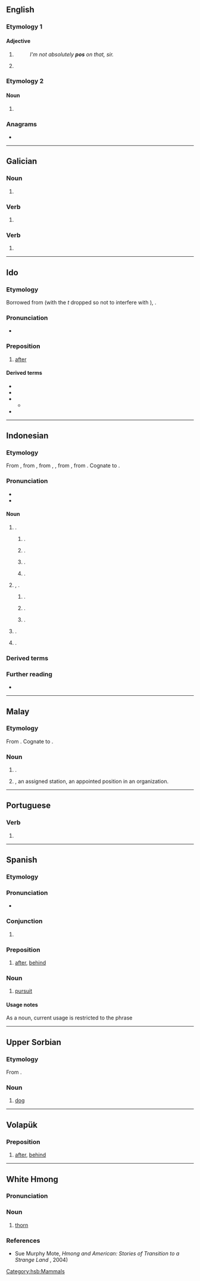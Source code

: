 {{also|POS|Pos|pòs|pôs}}
==English==

===Etymology 1===

====Adjective====
{{en-adj}}

# {{lb|en|UK|slang}} {{clipping of|en|positive}}
#: ''I'm not absolutely '''pos''' on that, sir.''
# {{lb|en|slang}} {{clipping of|en|HIV positive}}

===Etymology 2===

====Noun====
{{head|en|noun form}}

# {{plural of|en|po}}

===Anagrams===
* {{anagrams|en|a=ops|OPS|OPS+|OPs|PSO|S.O.P.|SOP|ops|sop}}

----

==Galician==

===Noun===
{{head|gl|noun form}}

# {{plural of|gl|po}}

===Verb===
{{gl-verb-form|poñer}}

# {{gl-verb form of|poñer|er|indicative|present|singular|second}}

===Verb===
{{gl-verb-form|pór}}

# {{gl-verb form of|pór|er|indicative|present|singular|second}}

----

==Ido==

===Etymology===
Borrowed from {{bor|io|la|post}} (with the ''t'' dropped so not to interfere with {{m|io|posto||postal service, post, mail}}), {{bor|io|ru|после}}.

===Pronunciation===
* {{IPA|io|/pos/|/pɔs/}}

===Preposition===
{{head|io|preposition}}

# [[after]]
#: {{ux|io|Ni drinkis kelka biri '''pos''' la ludo.|We had a few beers '''after''' the game.}}

====Derived terms====
* {{l|io|posa||after}}
* {{l|io|pose||then, afterwards}}
* {{l|io|depos||since, afterward}}
** {{l|io|depose||since, from that time}}
* {{l|io|pos-}}

----

==Indonesian==
{{wikipedia|lang=id}}

===Etymology===
From {{bor|id|nl|post|t=post}}, from {{der|id|frm|poste}}, from {{der|id|it|posta}}, {{m|it|posto}}, from {{der|id|la|postus}}, from {{m|la|positus}}. Cognate to {{cog|ms|pos}}.

===Pronunciation===
* {{IPA|id|[ˈpɔs]|}}
* {{hyphenation|id|pos}}

====Noun====
{{id-noun}}
# {{l|en|mail}}.
## {{l|en|post}}.
## {{l|en|post office}}.
##: {{syn|id|kantor pos}}
## {{lb|id|archaic}} {{l|en|posthorse}}.
## {{lb|id|archaic}} {{l|en|postal}} {{l|en|station}}.
# {{l|en|post}}, {{l|en|station}}.
## {{l|en|station}}.
## {{lb|id|archaic}} {{l|en|postal}} {{l|en|station}}.
## {{l|en|base}}.
# {{lb|id|colloquial}} {{l|en|meeting place}}.
# {{lb|id|accounting}} {{l|en|budget}}.

===Derived terms===
{{der4|id|
|mengeposkan
|pengeposan
|mengepos
|pos ekspres
|pos elektronik
|pos kilat
|pos kilat khusus
|pos laut
|pos paket
|pos suara
|pos udara
|pos wesel
|}}

===Further reading===
* {{R:KBBI Daring}}

----

==Malay==
{{wikipedia|lang=ms}}

===Etymology===
From {{bor|ms|en|post}}. Cognate to {{cog|id|pos}}.

===Noun===
{{head|ms|noun}}
# {{l|en|mail}}.
# {{l|en|post}}, an assigned station, an appointed position in an organization.

----

==Portuguese==

===Verb===
{{head|pt|verb form}}

# {{obsolete spelling of|pt|pôs}}

----

==Spanish==

===Etymology===
{{rfe|es}}

===Pronunciation===
* {{es-IPA}}

===Conjunction===
{{head|es|conjunction}}

# {{lb|es|Latin America}} {{alt sp|es|pues}}

===Preposition===
{{head|es|preposition}}

# {{lb|es|archaic}} [[after|after]], [[behind]]

===Noun===
{{es-noun|m|-}}

# [[pursuit]]

====Usage notes====
As a noun, current usage is restricted to the phrase {{m|es|en pos de}}

----

==Upper Sorbian==

===Etymology===
From {{inh|hsb|sla-pro|*pьsъ}}.

===Noun===
{{head|hsb|noun|g=m}}

# [[dog]]

[[Category:hsb:Mammals]]

----

==Volapük==

===Preposition===
{{head|vo|preposition}}

# [[after]], [[behind]]

----

==White Hmong==

===Pronunciation===
{{mww-pron}}

===Noun===
{{head|mww|noun}}

# [[thorn]]

===References===
* Sue Murphy Mote, ''Hmong and American: Stories of Transition to a Strange Land'' {{ISBN|078641832X}}, 2004)